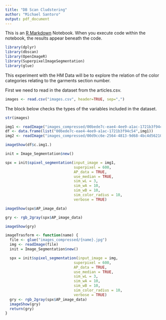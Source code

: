 ```yaml
---
title: "DB Scan Cludstering"
author: "Michael Santoro"
output: pdf_document
---
```


This is an [R Markdown](http://rmarkdown.rstudio.com) Notebook. When you execute code within the notebook, the results appear beneath the code. 

```r

library(dplyr)
library(dbscan)
library(OpenImageR)
library(SuperpixelImageSegmentation)
library(glue)
```
 
This experiment with the HM Data will be to explore the relation of the color categories relating to the garments section number.

First we need to read in the dataset from the articles.csv.

```r
images <- read.csv("images.csv", header=TRUE, sep=",") 
```

The block below checks the types of the variables included in the dataset.

```r
str(images)
```

```r
img1 <- readImage("images_compressed/00bede7c-eae4-4ee9-a1ac-1721b3f94c54.jpg")
df <- data.frame(list("00bede7c-eae4-4ee9-a1ac-1721b3f94c54",img1))
img2 <- readImage("images_compressed/00d9cc6e-2564-4813-9d68-4bc4d562107b.jpg")
```


```r
imageShow(df$c.img1.)
```

```r
init = Image_Segmentation$new()

spx = init$spixel_segmentation(input_image = img1, 
                               superpixel = 600, 
                               AP_data = TRUE,
                               use_median = TRUE, 
                               sim_wL = 3, 
                               sim_wA = 10, 
                               sim_wB = 10,
                               sim_color_radius = 10, 
                               verbose = TRUE)
```

```r
imageShow(spx$AP_image_data)
```

```r
gry <- rgb_2gray(spx$AP_image_data)
```

```r
imageShow(gry)
```


```r
imageTrasform <- function(name) {
  file <- glue("images_compressed/{name}.jpg")
  img <- readImage(file)
  init = Image_Segmentation$new()

  spx = init$spixel_segmentation(input_image = img, 
                               superpixel = 600, 
                               AP_data = TRUE,
                               use_median = TRUE, 
                               sim_wL = 3, 
                               sim_wA = 10, 
                               sim_wB = 10,
                               sim_color_radius = 10, 
                               verbose = TRUE)
  gry <- rgb_2gray(spx$AP_image_data)
  imageShow(gry)
  return(gry)
}
```

